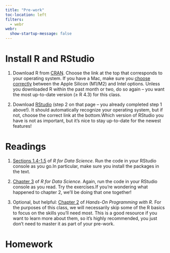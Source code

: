 ```yaml
---
title: "Pre-work"
toc-location: left
filters:
  - webr
webr:
  show-startup-message: false
---
```


```{=html}
<script type="module">
await globalThis.webR.evalRVoid(`
download.file(
  'https://raw.githubusercontent.com/louisahsmith/intro-to-R-2023/main/data/nlsy_cc.csv',
  'nlsy_cc.csv'
)

webr::install(c("ggplot2", "dplyr", "readr", "forcats"))

library(ggplot2)
nlsy <- readr::read_csv("nlsy_cc.csv") |> 
  dplyr::mutate(eyesight_cat = factor(eyesight, labels = c("Excellent", "Very Good",
               "Good", "Fair", "Poor")),
    glasses_cat = factor(glasses, labels = c("Doesn't wear glasses",
                     "Wears glasses/contacts")),
    race_eth_cat = forcats::fct_recode(as.character(race_eth),
    "Hispanic" = "1",
    "Black" = "2",
    "Non-Black, Non-Hispanic" = "3"),
    sex_cat = factor(sex, labels = c("Male", "Female")))
`)
</script>	
```


# Install R and RStudio

1. Download R from [CRAN](https://cloud.r-project.org/). Choose the link at the top that corresponds to your operating system. [If you have a Mac, make sure you [choose correctly](https://support.apple.com/en-us/HT211814) between the Apple Silicon (M1/M2) and Intel options.]{.aside} Unless you downloaded R within the past month or two, do so again -- you want the most up-to-date version (≥ R 4.3) for this class.

2. Download [RStudio](https://posit.co/download/rstudio-desktop/) (step 2 on that page -- you already completed step 1 above!). It should automatically recognize your operating system, but if not, choose the correct link at the bottom.[Which version of RStudio you have is not as important, but it's nice to stay up-to-date for the newest features!]{.aside}

# Readings

1. [Sections 1.4-1.5](https://r4ds.hadley.nz/intro.html#prerequisites) of *R for Data Science*. Run the code in your RStudio console as you go.[In particular, make sure you install the packages in the text.]{.aside}

2. [Chapter 3](https://r4ds.hadley.nz/workflow-basics.html) of *R for Data Science*. Again, run the code in your RStudio console as you read. Try the exercises.[If you're wondering what happened to chapter 2, we'll be doing that one together!]{.aside}

3. Optional, but helpful: [Chapter 2](https://rstudio-education.github.io/hopr/basics.html) of *Hands-On Programming with R*. For the purposes of this class, we will necessarily skip some of the R basics to focus on the skills you'll need most. This is a good resource if you want to learn more about them, so it's highly recommended, you just don't need to master it as part of your pre-work.

# Homework

